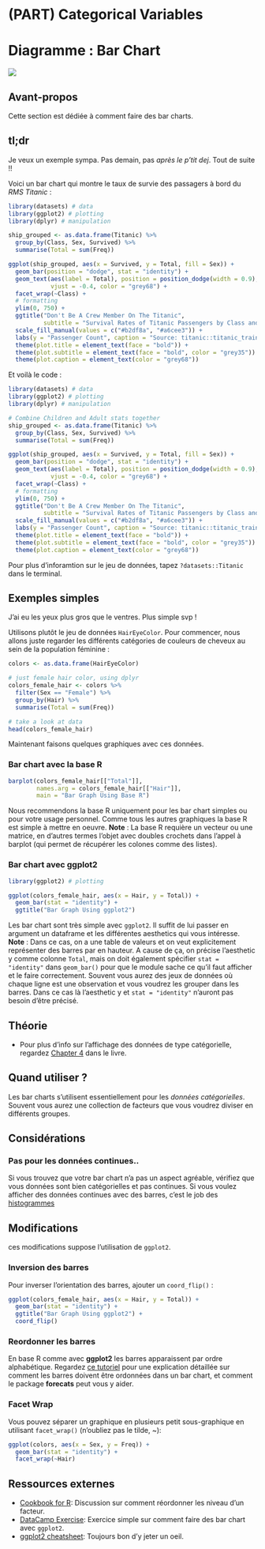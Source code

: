 # (PART) Categorical Variables {-}

# Diagramme : Bar Chart {#bar}

![](images/banners/banner_bargraph.png)

## Avant-propos

Cette section est dédiée à comment faire des bar charts.

## tl;dr
<!-- Donne moi un exemple -->
Je veux un exemple sympa. Pas demain, pas *après le p'tit dej*. Tout de suite !!

<!-- Explication : -->
Voici un bar chart qui montre le taux de survie des passagers à bord du *RMS Titanic* :

```r
library(datasets) # data
library(ggplot2) # plotting
library(dplyr) # manipulation

ship_grouped <- as.data.frame(Titanic) %>%
  group_by(Class, Sex, Survived) %>%
  summarise(Total = sum(Freq))

ggplot(ship_grouped, aes(x = Survived, y = Total, fill = Sex)) +
  geom_bar(position = "dodge", stat = "identity") +
  geom_text(aes(label = Total), position = position_dodge(width = 0.9), 
            vjust = -0.4, color = "grey68") +
  facet_wrap(~Class) +
  # formatting
  ylim(0, 750) +
  ggtitle("Don't Be A Crew Member On The Titanic",
          subtitle = "Survival Rates of Titanic Passengers by Class and Gender") +
  scale_fill_manual(values = c("#b2df8a", "#a6cee3")) +
  labs(y = "Passenger Count", caption = "Source: titanic::titanic_train") +
  theme(plot.title = element_text(face = "bold")) +
  theme(plot.subtitle = element_text(face = "bold", color = "grey35")) +
  theme(plot.caption = element_text(color = "grey68"))
```

Et voilà le code :
```r
library(datasets) # data
library(ggplot2) # plotting
library(dplyr) # manipulation

# Combine Children and Adult stats together
ship_grouped <- as.data.frame(Titanic) %>%
  group_by(Class, Sex, Survived) %>%
  summarise(Total = sum(Freq))

ggplot(ship_grouped, aes(x = Survived, y = Total, fill = Sex)) +
  geom_bar(position = "dodge", stat = "identity") +
  geom_text(aes(label = Total), position = position_dodge(width = 0.9), 
            vjust = -0.4, color = "grey68") +
  facet_wrap(~Class) +
  # formatting
  ylim(0, 750) +
  ggtitle("Don't Be A Crew Member On The Titanic",
          subtitle = "Survival Rates of Titanic Passengers by Class and Gender") +
  scale_fill_manual(values = c("#b2df8a", "#a6cee3")) +
  labs(y = "Passenger Count", caption = "Source: titanic::titanic_train") +
  theme(plot.title = element_text(face = "bold")) +
  theme(plot.subtitle = element_text(face = "bold", color = "grey35")) +
  theme(plot.caption = element_text(color = "grey68"))
```

Pour plus d'inforamtion sur le jeu de données, tapez `?datasets::Titanic` dans le terminal.

## Exemples simples
<!-- Simplify Note -->
J'ai eu les yeux plus gros que le ventres. Plus simple svp !

<!-- Simple Explanation of Data: -->
Utilisons plutôt le jeu de données `HairEyeColor`. Pour commencer, nous allons juste regarder les différents catégories de couleurs de cheveux au sein de la population féminine :
```r
colors <- as.data.frame(HairEyeColor)

# just female hair color, using dplyr
colors_female_hair <- colors %>%
  filter(Sex == "Female") %>%
  group_by(Hair) %>%
  summarise(Total = sum(Freq))

# take a look at data
head(colors_female_hair)
```

Maintenant faisons quelques graphiques avec ces données.

### Bar chart avec la base R
```r
barplot(colors_female_hair[["Total"]], 
        names.arg = colors_female_hair[["Hair"]],
        main = "Bar Graph Using Base R")
```

<!-- Base R Plot Explanation -->
Nous recommendons la base R uniquement pour les bar chart simples ou pour votre usage personnel. Comme tous les autres graphiques la base R est simple à mettre en oeuvre. **Note** : La base R requière un vecteur ou une matrice, en d'autres termes l'objet avec doubles crochets dans l'appel à barplot (qui permet de récupérer les colones comme des listes).

### Bar chart avec ggplot2
```r
library(ggplot2) # plotting

ggplot(colors_female_hair, aes(x = Hair, y = Total)) +
  geom_bar(stat = "identity") +
  ggtitle("Bar Graph Using ggplot2")
```

<!-- ggplot2 explanation -->
Les bar chart sont très simple avec `ggplot2`. Il suffit de lui passer en argument un dataframe et les différentes aesthetics qui vous intéresse. **Note** : Dans ce cas, on a une table de valeurs et on veut explicitement représenter des barres par en hauteur. A cause de ça, on précise l'aesthetic y comme colonne `Total`, mais on doit également spécifier `stat = "identity"` dans `geom_bar()` pour que le module sache ce qu'il faut afficher et le faire correctement. Souvent vous aurez des jeux de données où chaque ligne est une observation et vous voudrez les grouper dans les barres. Dans ce cas là l'aesthetic y et `stat = "identity"` n'auront pas besoin d'être précisé.

## Théorie
<!-- *Link to textbook -->
*   Pour plus d'info sur l'affichage des données de type catégorielle, regardez [Chapter 4](http://www.gradaanwr.net/content/04-displaying-categorial-data/){target="_blank"} dans le livre.

## Quand utiliser ?
<!-- Quick Note on When to use this plot -->
Les bar charts s'utilisent essentiellement pour les *données catégorielles*. Souvent vous aurez une collection de facteurs que vous voudrez diviser en différents groupes.

## Considérations

<!-- *   List of things to pay attention to with examples -->
### Pas pour les données continues..
Si vous trouvez que votre bar chart n'a pas un aspect agréable, vérifiez que vous données sont bien catégorielles et pas continues. Si vous voulez afficher des données continues avec des barres, c'est le job des [histogrammes](histo.html)

## Modifications
<!-- Things to add on -->
<!--
- Flip bars
- Facet Wrap
-->
ces modifications suppose l'utilisation de `ggplot2`.

### Inversion des barres
Pour inverser l'orientation des barres, ajouter un `coord_flip()` :
```r
ggplot(colors_female_hair, aes(x = Hair, y = Total)) +
  geom_bar(stat = "identity") +
  ggtitle("Bar Graph Using ggplot2") +
  coord_flip()
```

### Reordonner les barres
En base R comme avec **ggplot2** les barres apparaissent par ordre alphabétique. Regardez [ce tutoriel](https://github.com/jtr13/codehelp/blob/master/R/reorder.md){target="_blank"} pour une explication détaillée sur comment les barres doivent être ordonnées dans un bar chart, et comment le package **forecats** peut vous y aider. 

### Facet Wrap
Vous pouvez séparer un graphique en plusieurs petit sous-graphique en utilisant `facet_wrap()` (n'oubliez pas le tilde, ~):
```r
ggplot(colors, aes(x = Sex, y = Freq)) +
  geom_bar(stat = "identity") +
  facet_wrap(~Hair)
```

## Ressources externes
<!-- - [](){target="_blank"}: Links to resources with quick blurb -->
- [Cookbook for R](http://www.cookbook-r.com/Manipulating_data/Changing_the_order_of_levels_of_a_factor/){target="_blank"}: Discussion sur comment réordonner les niveau d'un facteur.
- [DataCamp Exercise](https://campus.datacamp.com/courses/data-visualization-with-ggplot2-2/chapter-4-best-practices?ex=4#skiponboarding){target="_blank"}: Exercice simple sur comment faire des bar chart avec `ggplot2`.
- [ggplot2 cheatsheet](https://www.rstudio.com/wp-content/uploads/2015/03/ggplot2-cheatsheet.pdf){target="_blank"}: Toujours bon d'y jeter un oeil.


